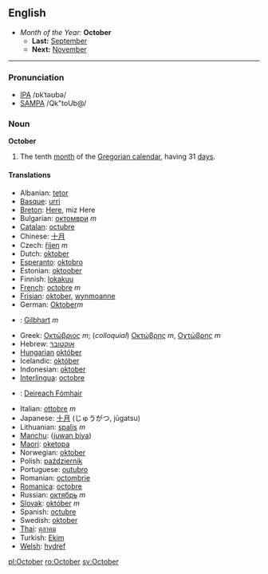 ==English==
*''Month of the Year:'' '''October'''
**'''Last:''' [[September]]
**'''Next:''' [[November]]
----

===Pronunciation===
*[[w:IPA|IPA]] /ɒkˈtəʊbə/
*[[w:SAMPA|SAMPA]] /Qk"toUb@/

===Noun===
'''October'''
#The tenth [[month]] of the [[Gregorian calendar]], having 31 [[day]]s.

====Translations====
*Albanian: [[tetor]]
*[[Basque]]: [[urri]]
*[[Breton]]: [[Here]], miz Here
*Bulgarian: [[октомври]] ''m''
*[[Catalan]]: [[octubre]]
*Chinese: [[十月]]
*Czech: [[říjen]] ''m''
*Dutch: [[oktober]]
*[[Esperanto]]: [[oktobro]]
*Estonian: [[oktoober]]
*Finnish: [[lokakuu]]
*[[French]]: [[octobre]] ''m''
*[[Frisian]]: [[oktober]], [[wynmoanne]]
*German: [[Oktober]]''m''
*{{goh}}: [[Gilbhart]] ''m''
*Greek: [[Οκτώβριος]] ''m''; (''colloquial'') [[Οκτώβρης]] ''m'', [[Οχτώβρης]] ''m''
*Hebrew: [[אוקטובר]]
*[[Hungarian]] [[október]]
*Icelandic: [[október]]
*Indonesian: [[oktober]]
*[[Interlingua]]: [[octobre]]
*{{ga}}: [[Deireach Fómhair]]
*Italian: [[ottobre]] ''m''
*Japanese: [[十月]] (じゅうがつ, jūgatsu)
*Lithuanian: [[spalis]] ''m''
*[[Manchu]]: ([[juwan biya]])
*[[Maori]]: [[oketopa]]
*Norwegian: [[oktober]]
*Polish: [[październik]]
*Portuguese: [[outubro]]
*Romanian: [[octombrie]]
*[[Romanica]]: [[octobre]]
*Russian: [[октябрь]] ''m''
*[[Slovak]]: [[október]] ''m''
*Spanish: [[octubre]]
*Swedish: [[oktober]]
*[[Thai]]: [[ตุลาคม]]
*Turkish: [[Ekim]]
*[[Welsh]]: [[hydref]]

[[pl:October]]
[[ro:October]]
[[sv:October]]